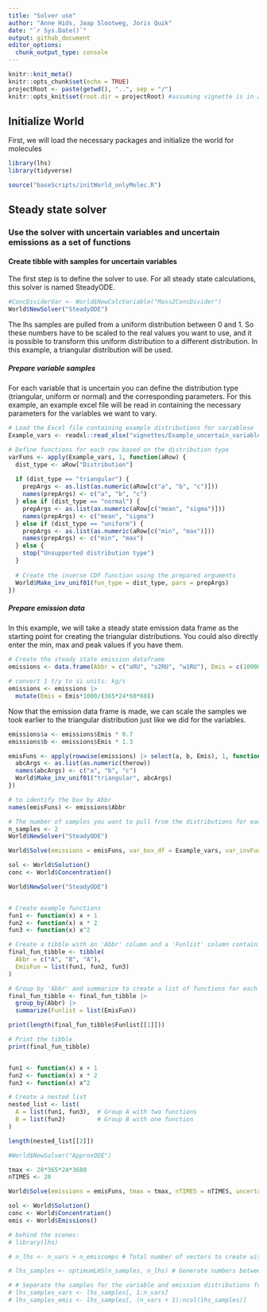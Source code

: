 ```yaml
---
title: "Solver use"
author: "Anne Hids, Jaap Slootweg, Joris Quik"
date: "`r Sys.Date()`"
output: github_document
editor_options: 
  chunk_output_type: console
---
```


```r
knitr::knit_meta()
knitr::opts_chunk$set(echo = TRUE)
projectRoot <- paste(getwd(), "..", sep = "/")
knitr::opts_knit$set(root.dir = projectRoot) #assuming vignette is in a direct subfolder of the project
```

## Initialize World
First, we will load the necessary packages and initialize the world for molecules

```r
library(lhs)
library(tidyverse)

source("baseScripts/initWorld_onlyMolec.R")
```

## Steady state solver

### Use the solver with uncertain variables and uncertain emissions as a set of functions

#### Create tibble with samples for uncertain variables

The first step is to define the solver to use. For all steady state calculations, this solver is named SteadyODE. 

```r
#ConcDividerVar <- World$NewCalcVariable("Mass2ConcDivider")
World$NewSolver("SteadyODE")
```

The lhs samples are pulled from a uniform distribution between 0 and 1. So these numbers have to be scaled to the real values you want to use, and it is possible to transform this uniform distribution to a different distribution. In this example, a triangular distribution will be used. 

<!-- Define triangular distribution function: -->
<!-- ```{r Define triangular distribution function, warning=FALSE, message=FALSE} -->
<!-- triangular_cdf_inv <- World$Make_inv_unif01(fun_type = "triangular", pars = list (a=0.5, b=1.5, c=1)) -->
<!-- par(mfrow = c(1, 2)) -->
<!-- curve(triangular_cdf_inv, from = 0, to = 1) -->
<!-- #check sampling  -->
<!-- hist(triangular_cdf_inv(runif(5000)), breaks = 40) -->
<!-- par(mfrow = c(1, 2)) -->
<!-- ``` -->

##### Prepare variable samples
For each variable that is uncertain you can define the distribution type (triangular, uniform or normal) and the corresponding parameters. For this example, an example excel file will be read in containing the necessary parameters for the variables we want to vary. 

```r
# Load the Excel file containing example distributions for variablese
Example_vars <- readxl::read_xlsx("vignettes/Example_uncertain_variables.xlsx", sheet = "Variable_data")

# Define functions for each row based on the distribution type
varFuns <- apply(Example_vars, 1, function(aRow) {
  dist_type <- aRow["Distribution"]
  
  if (dist_type == "triangular") {
    prepArgs <- as.list(as.numeric(aRow[c("a", "b", "c")]))
    names(prepArgs) <- c("a", "b", "c")
  } else if (dist_type == "normal") {
    prepArgs <- as.list(as.numeric(aRow[c("mean", "sigma")]))
    names(prepArgs) <- c("mean", "sigma")
  } else if (dist_type == "uniform") {
    prepArgs <- as.list(as.numeric(aRow[c("min", "max")]))
    names(prepArgs) <- c("min", "max")
  } else {
    stop("Unsupported distribution type")
  }
  
  # Create the inverse CDF function using the prepared arguments
  World$Make_inv_unif01(fun_type = dist_type, pars = prepArgs)
})
```

##### Prepare emission data

In this example, we will take a steady state emission data frame as the starting point for creating the triangular distributions. You could also directly enter the min, max and peak values if you have them.

```r
# Create the steady state emission dataframe
emissions <- data.frame(Abbr = c("aRU", "s2RU", "w1RU"), Emis = c(10000, 10000, 10000)) 

# convert 1 t/y to si units: kg/s
emissions <- emissions |>
  mutate(Emis = Emis*1000/(365*24*60*60)) 
```

Now that the emission data frame is made, we can scale the samples we took earlier to the triangular distribution just like we did for the variables.

```r
emissions$a <- emissions$Emis * 0.7
emissions$b <- emissions$Emis * 1.3

emisFuns <- apply(rowwise(emissions) |> select(a, b, Emis), 1, function(therow){
  abcArgs <- as.list(as.numeric(therow))
  names(abcArgs) <- c("a", "b", "c")
  World$Make_inv_unif01("triangular", abcArgs)
})

# to identify the box by Abbr
names(emisFuns) <- emissions$Abbr
```

```r
# The number of samples you want to pull from the distributions for each variable
n_samples <- 2 
World$NewSolver("SteadyODE")

World$Solve(emissions = emisFuns, var_box_df = Example_vars, var_invFun = varFuns, uncertain_emis = T)

sol <- World$Solution()
conc <- World$Concentration()

```

```r
World$NewSolver("SteadyODE")



```


```R
# Create example functions
fun1 <- function(x) x + 1
fun2 <- function(x) x * 2
fun3 <- function(x) x^2

# Create a tibble with an 'Abbr' column and a 'Funlist' column containing lists of functions
final_fun_tibble <- tibble(
  Abbr = c("A", "B", "A"),
  EmisFun = list(fun1, fun2, fun3)
)

# Group by 'Abbr' and summarize to create a list of functions for each group
final_fun_tibble <- final_fun_tibble |> 
  group_by(Abbr) |> 
  summarize(Funlist = list(EmisFun))

print(length(final_fun_tibble$Funlist[[1]]))

# Print the tibble
print(final_fun_tibble)


fun1 <- function(x) x + 1
fun2 <- function(x) x * 2
fun3 <- function(x) x^2

# Create a nested list
nested_list <- list(
  A = list(fun1, fun3),  # Group A with two functions
  B = list(fun2)         # Group B with one function
)

length(nested_list[[2]])

#World$NewSolver("ApproxODE")

tmax <- 20*365*24*3600
nTIMES <- 20

World$Solve(emissions = emisFuns, tmax = tmax, nTIMES = nTIMES, uncertain_emis = F, var_box_df = Example_vars, var_invFun = varFuns, nRUNs = n_samples)

sol <- World$Solution()
conc <- World$Concentration()
emis <- World$Emissions()

# behind the scenes:
# library(lhs)

# n_lhs <- n_vars + n_emiscomps # Total number of vectors to create with latin hypercube sampling (lhs)

# lhs_samples <- optimumLHS(n_samples, n_lhs) # Generate numbers between 0 and 1 using lhs

# # Separate the samples for the variable and emission distributions from each other:
# lhs_samples_vars <- lhs_samples[, 1:n_vars] 
# lhs_samples_emis <- lhs_samples[, (n_vars + 1):ncol(lhs_samples)]
```
